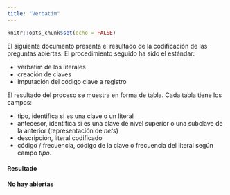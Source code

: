 ```yaml
---
title: "Verbatim"
---
```


```r
knitr::opts_chunk$set(echo = FALSE)
```

El siguiente documento presenta el resultado de la codificación de las preguntas abiertas. El procedimiento seguido ha sido el estándar:

-   verbatim de los literales
-   creación de claves
-   imputación del código clave a registro

El resultado del proceso se muestra en forma de tabla. Cada tabla tiene los campos:

-   tipo, identifica si es una clave o un literal
-   antecesor, identifica si es una clave de nivel superior o una subclave de la anterior (representación de *nets*)
-   descripción, literal codificado
-   código / frecuencia, código de la clave o frecuencia del literal según campo *tipo*.

#### Resultado

**No hay abiertas**
